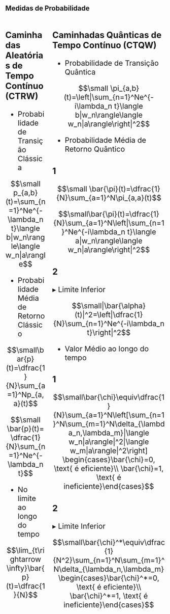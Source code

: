 ## Medidas de Probabilidade

:::: {.columns}

::: {.column style="font-size:23px; width=50%"}

### Caminhadas Aleatórias de Tempo Contínuo (CTRW)

- Probabilidade de Transição Clássica

$$\small p_{a,b}(t)=\sum_{n=1}^Ne^{- \lambda_n t}\langle b|w_n\rangle\langle w_n|a\rangle$$

- Probabilidade Média de Retorno Clássico

$$\small\bar{p}(t)=\dfrac{1}{N}\sum_{a=1}^Np_{a,a}(t)$$

$$\small \bar{p}(t)= \dfrac{1}{N}\sum_{n=1}^Ne^{- \lambda_n t}$$

- No limite ao longo do tempo

$$\lim_{t\rightarrow \infty}\bar{p}(t)=\dfrac{1}{N}$$

:::

::: {.column style="font-size:23px; width=50%"}

### Caminhadas Quânticas de Tempo Contínuo (CTQW)

- Probabilidade de Transição Quântica

$$\small \pi_{a,b}(t)=\left|\sum_{n=1}^Ne^{-i\lambda_n t}\langle b|w_n\rangle\langle w_n|a\rangle\right|^2$$

- Probabilidade Média de Retorno Quântico

::: {.panel-tabset}

### 1

$$\small \bar{\pi}(t)=\dfrac{1}{N}\sum_{a=1}^N\pi_{a,a}(t)$$

$$\small\bar{\pi}(t)=\dfrac{1}{N}\sum_{a=1}^N\left|\sum_{n=1}^Ne^{-i\lambda_n t}\langle a|w_n\rangle\langle w_n|a\rangle\right|^2$$

### 2
 $\blacktriangleright$ Limite Inferior

 $$\small|\bar{\alpha}(t)|^2=\left|\dfrac{1}{N}\sum_{n=1}^Ne^{-i\lambda_n t}\right|^2$$

:::

- Valor Médio ao longo do tempo

::: {.panel-tabset}

### 1

$$\small\bar{\chi}\equiv\dfrac{1}{N}\sum_{a=1}^N\left[\sum_{n=1}^N\sum_{m=1}^N\delta_{\lambda_n,\lambda_m}|\langle w_n|a\rangle|^2|\langle w_m|a\rangle|^2\right] \begin{cases}\bar{\chi}=0, \text{ é eficiente}\\
\bar{\chi}=1, \text{ é ineficiente}\end{cases}$$

### 2
 $\blacktriangleright$ Limite Inferior



$$\small\bar{\chi}^*\equiv\dfrac{1}{N^2}\sum_{n=1}^N\sum_{m=1}^N\delta_{\lambda_n,\lambda_m}\begin{cases}\bar{\chi}^*=0, \text{ é eficiente}\\
\bar{\chi}^*=1, \text{ é ineficiente}\end{cases}$$

:::
:::

::::